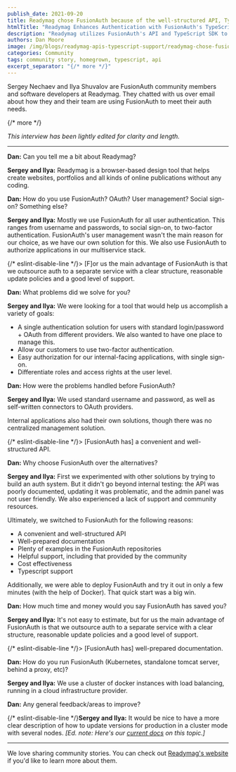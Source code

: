 ```yaml
---
publish_date: 2021-09-20 
title: Readymag chose FusionAuth because of the well-structured API, Typescript SDK, and helpful support
htmlTitle: "Readymag Enhances Authentication with FusionAuth's TypeScript Support"
description: "Readymag utilizes FusionAuth's API and TypeScript SDK to streamline authentication, enabling efficient user management and integration."
authors: Dan Moore
image: /img/blogs/readymag-apis-typescript-support/readymag-chose-fusionauth-because-of-the-well-structured-api-typescript-sdk-and-helpful-support-header-image.png
categories: Community
tags: community story, homegrown, typescript, api
excerpt_separator: "{/* more */}"
---
```


Sergey Nechaev and Ilya Shuvalov are FusionAuth community members and software developers at Readymag. They chatted with us over email about how they and their team are using FusionAuth to meet their auth needs. 

{/* more */}

*This interview has been lightly edited for clarity and length.*

-------

**Dan:** Can you tell me a bit about Readymag?

**Sergey and Ilya:** Readymag is a browser-based design tool that helps create websites, portfolios and all kinds of online publications without any coding.

**Dan:** How do you use FusionAuth? OAuth? User management? Social sign-on? Something else?
        
**Sergey and Ilya:** Mostly we use FusionAuth for all user authentication. This ranges from username and passwords, to social sign-on, to two-factor authentication. FusionAuth's user management wasn't the main reason for our choice, as we have our own solution for this. We also use FusionAuth to authorize applications in our multiservice stack.

{/* eslint-disable-line */}> [F]or us the main advantage of FusionAuth is that we outsource auth to a separate service with a clear structure, reasonable update policies and a good level of support.

**Dan:** What problems did we solve for you?

**Sergey and Ilya:** We were looking for a tool that would help us accomplish a variety of goals: 

* A single authentication solution for users with standard login/password + OAuth from different providers. We also wanted to have one place to manage this.
* Allow our customers to use two-factor authentication.
* Easy authorization for our internal-facing applications, with single sign-on.
* Differentiate roles and access rights at the user level.

**Dan:** How were the problems handled before FusionAuth?

**Sergey and Ilya:** We used standard username and password, as well as self-written connectors to OAuth providers. 

Internal applications also had their own solutions, though there was no centralized management solution.

{/* eslint-disable-line */}> [FusionAuth has] a convenient and well-structured API.

**Dan:** Why choose FusionAuth over the alternatives?

**Sergey and Ilya:** First we experimented with other solutions by trying to build an auth system. But it didn't go beyond internal testing: the API was poorly documented, updating it was problematic, and the admin panel was not user friendly. We also experienced a lack of support and community resources.

Ultimately, we switched to FusionAuth for the following reasons:

* A convenient and well-structured API
* Well-prepared documentation
* Plenty of examples in the FusionAuth repositories
* Helpful support, including that provided by the community
* Cost effectiveness
* Typescript support

Additionally, we were able to deploy FusionAuth and try it out in only a few minutes (with the help of Docker). That quick start was a big win.

**Dan:** How much time and money would you say FusionAuth has saved you?

**Sergey and Ilya:** It's not easy to estimate, but for us the main advantage of FusionAuth is that we outsource auth to a separate service with a clear structure, reasonable update policies and a good level of support.

{/* eslint-disable-line */}> [FusionAuth has] well-prepared documentation.
        
**Dan:** How do you run FusionAuth (Kubernetes, standalone tomcat server, behind a proxy, etc)?

**Sergey and Ilya:** We use a cluster of docker instances with load balancing, running in a cloud infrastructure provider.

**Dan:** Any general feedback/areas to improve?

{/* eslint-disable-line */}**Sergey and Ilya:** It would be nice to have a more clear description of how to update versions for production in a cluster mode with several nodes. _[Ed. note: Here's our [current docs](/docs/operate/deploy/cluster#cluster-upgrades) on this topic.]_

-------

We love sharing community stories. You can check out [Readymag's website](https://readymag.com/) if you'd like to learn more about them.
